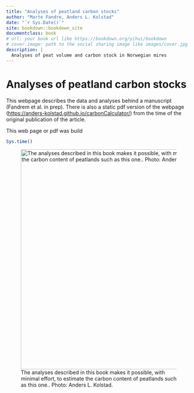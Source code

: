 ```yaml
---
title: "Analyses of peatland carbon stocks"
author: "Marte Fandre, Anders L. Kolstad"
date: "`r Sys.Date()`"
site: bookdown::bookdown_site
documentclass: book
# url: your book url like https://bookdown.org/yihui/bookdown
# cover-image: path to the social sharing image like images/cover.jpg
description: |
  Analyses of peat volume and carbon stock in Norwegian mires
---
```


# Analyses of peatland carbon stocks

This webpage describes the data and analyses behind a manuscript (Fandrem et al. in prep). There is also a static pdf version of the webpage (<https://anders-kolstad.github.io/carbonCalculator/>) from the time of the original publication of the article.

This web page or pdf was build

```r
Sys.time()
```

![The analyses described in this book makes it possible, with minimal effort, to estimate the carbon content of peatlands such as this one.. Photo: Anders L. Kolstad.](Data/illustration.JPG){width="599"}
